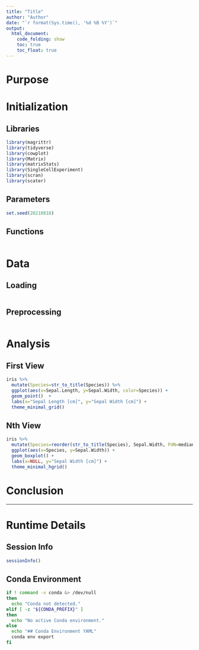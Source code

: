 ```yaml
---
title: "Title"
author: "Author"
date: "`r format(Sys.time(), '%d %B %Y')`"
output: 
  html_document: 
    code_folding: show
    toc: true
    toc_float: true
---
```


# Purpose

<!--
Explain why this document exists. 
What are you trying to figure out?
What are your expectations prior to the analysis?
-->

# Initialization

## Libraries
```r
library(magrittr)
library(tidyverse)
library(cowplot)
library(Matrix)
library(matrixStats)
library(SingleCellExperiment)
library(scran)
library(scater)
```

## Parameters
```r
set.seed(20210818)
```

## Functions

```r

```

# Data
## Loading
```r

```

## Preprocessing
```r

```

# Analysis

## First View

```r
iris %>%
  mutate(Species=str_to_title(Species)) %>%
  ggplot(aes(x=Sepal.Length, y=Sepal.Width, color=Species)) +
  geom_point()  +
  labs(x="Sepal Length [cm]", y="Sepal Width [cm]") +
  theme_minimal_grid()
```

## Nth View

```r
iris %>%
  mutate(Species=reorder(str_to_title(Species), Sepal.Width, FUN=median, )) %>%
  ggplot(aes(x=Species, y=Sepal.Width)) +
  geom_boxplot() +
  labs(x=NULL, y="Sepal Width [cm]") +
  theme_minimal_hgrid()
```

# Conclusion

<!--
What was found?
Clearly state conclusions.
Was there anything unexpected?
Are there unanswered questions?
What should be worked on next?
-->

---

# Runtime Details
## Session Info
```r
sessionInfo()
```

## Conda Environment
```bash
if ! command -v conda &> /dev/null
then
  echo "Conda not detected."
elif [ -z "${CONDA_PREFIX}" ]
then
  echo "No active Conda environment."
else
  echo "## Conda Environment YAML"
  conda env export
fi
```

